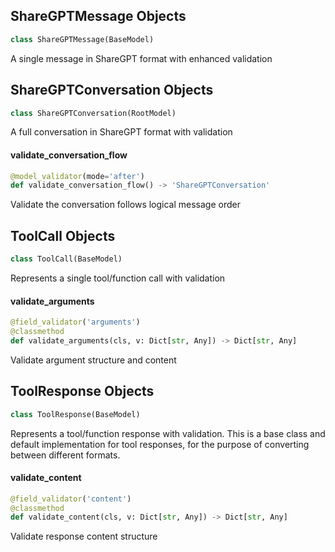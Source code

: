 <a id="camel.messages.conversion.conversation_models"></a>

<a id="camel.messages.conversion.conversation_models.ShareGPTMessage"></a>

## ShareGPTMessage Objects

```python
class ShareGPTMessage(BaseModel)
```

A single message in ShareGPT format with enhanced validation

<a id="camel.messages.conversion.conversation_models.ShareGPTConversation"></a>

## ShareGPTConversation Objects

```python
class ShareGPTConversation(RootModel)
```

A full conversation in ShareGPT format with validation

<a id="camel.messages.conversion.conversation_models.ShareGPTConversation.validate_conversation_flow"></a>

#### validate\_conversation\_flow

```python
@model_validator(mode='after')
def validate_conversation_flow() -> 'ShareGPTConversation'
```

Validate the conversation follows logical message order

<a id="camel.messages.conversion.conversation_models.ToolCall"></a>

## ToolCall Objects

```python
class ToolCall(BaseModel)
```

Represents a single tool/function call with validation

<a id="camel.messages.conversion.conversation_models.ToolCall.validate_arguments"></a>

#### validate\_arguments

```python
@field_validator('arguments')
@classmethod
def validate_arguments(cls, v: Dict[str, Any]) -> Dict[str, Any]
```

Validate argument structure and content

<a id="camel.messages.conversion.conversation_models.ToolResponse"></a>

## ToolResponse Objects

```python
class ToolResponse(BaseModel)
```

Represents a tool/function response with validation. This is a
base class and default implementation for tool responses, for the purpose
of converting between different formats.

<a id="camel.messages.conversion.conversation_models.ToolResponse.validate_content"></a>

#### validate\_content

```python
@field_validator('content')
@classmethod
def validate_content(cls, v: Dict[str, Any]) -> Dict[str, Any]
```

Validate response content structure

